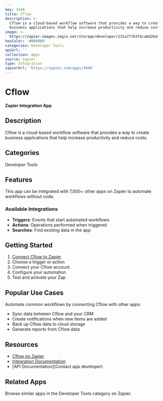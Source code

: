 ```yaml
---
key: 3440
title: Cflow
description: >-
  Cflow is a cloud-based workflow software that provides a way to create
  business applications that help increase productivity and reduce costs.
image: >-
  https://zapier-images.imgix.net/storage/developer/231a777b3f4ca6d26e58887e340fb7d7_2.png?auto=format%2Ccompress&ixlib=python-3.0.0&q=50
hexColor: '#000000'
categories: Developer Tools
apiUrl: ''
collection: Apps
source: zapier
type: Integration
zapierUrl: 'https://zapier.com/apps/3440'
---
```

# Cflow

**Zapier Integration App**

## Description

Cflow is a cloud-based workflow software that provides a way to create business applications that help increase productivity and reduce costs.

## Categories

Developer Tools

## Features

This app can be integrated with 7,000+ other apps on Zapier to automate workflows without code.

### Available Integrations

- **Triggers**: Events that start automated workflows
- **Actions**: Operations performed when triggered
- **Searches**: Find existing data in the app

## Getting Started

1. [Connect Cflow to Zapier](https://zapier.com/apps/3440)
2. Choose a trigger or action
3. Connect your Cflow account
4. Configure your automation
5. Test and activate your Zap

## Popular Use Cases

Automate common workflows by connecting Cflow with other apps:

- Sync data between Cflow and your CRM
- Create notifications when new items are added
- Back up Cflow data to cloud storage
- Generate reports from Cflow data

## Resources

- [Cflow on Zapier](https://zapier.com/apps/3440)
- [Integration Documentation](https://zapier.com/apps/3440/integrations)
- [API Documentation](Contact app developer)

## Related Apps

Browse similar apps in the Developer Tools category on Zapier.
